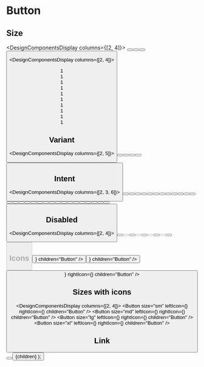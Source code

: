 

# Button

## Size

<DesignComponentsDisplay columns={[2, 4]}>
  <Button size="sm" children="Button" />
  <Button size="md" children="Button" />
  <Button size="lg" children="Button" />
  <Button size="xl" children="Button" />
</DesignComponentsDisplay>

<DesignComponentsDisplay columns={[2, 4]}>
  <div>1</div>
  <div>1</div>
  <div>1</div>
  <div>1</div>
  <div>1</div>
  <div>1</div>
  <div>1</div>
  <div>1</div>
  <div>1</div>
  <div>1</div>
</DesignComponentsDisplay>

## Variant

<DesignComponentsDisplay columns={[2, 5]}>
  <Button variant="primary" children="Button" />
  <Button variant="secondary" children="Button" />
  <Button variant="outline" children="Button" />
  <Button variant="ghost" children="Button" />
  <Button variant="text" children="Button" />
</DesignComponentsDisplay>

## Intent

<DesignComponentsDisplay columns={[2, 3, 6]}>
  <Button variant="primary" intent="none" children="Button" />
  <Button variant="primary" intent="primary" children="Button" />
  <Button variant="primary" intent="fail" children="Button" />
  <Button variant="primary" intent="success" children="Button" />
  <Button variant="primary" intent="warning" children="Button" />
  <Button variant="primary" intent="orange" children="Button" />
  <Button variant="secondary" intent="none" children="Button" />
  <Button variant="secondary" intent="primary" children="Button" />
  <Button variant="secondary" intent="fail" children="Button" />
  <Button variant="secondary" intent="success" children="Button" />
  <Button variant="secondary" intent="warning" children="Button" />
  <Button variant="secondary" intent="orange" children="Button" />
  <Button variant="outline" intent="none" children="Button" />
  <Button variant="outline" intent="primary" children="Button" />
  <Button variant="outline" intent="fail" children="Button" />
  <Button variant="outline" intent="success" children="Button" />
  <Button variant="outline" intent="warning" children="Button" />
  <Button variant="outline" intent="orange" children="Button" />
  <Button variant="ghost" intent="none" children="Button" />
  <Button variant="ghost" intent="primary" children="Button" />
  <Button variant="ghost" intent="fail" children="Button" />
  <Button variant="ghost" intent="success" children="Button" />
  <Button variant="ghost" intent="warning" children="Button" />
  <Button variant="ghost" intent="orange" children="Button" />
  <Button variant="text" intent="none" children="Button" />
  <Button variant="text" intent="primary" children="Button" />
  <Button variant="text" intent="fail" children="Button" />
  <Button variant="text" intent="success" children="Button" />
  <Button variant="text" intent="warning" children="Button" />
  <Button variant="text" intent="orange" children="Button" />
</DesignComponentsDisplay>

## Disabled

<DesignComponentsDisplay columns={[2, 4]}>
  <Button variant="primary" children="Button" />
  <Button variant="primary" children="Button" disabled />
  <Button variant="secondary" children="Button" />
  <Button variant="secondary" children="Button" disabled />
  <Button variant="outline" children="Button" />
  <Button variant="outline" children="Button" disabled />
  <Button variant="ghost" children="Button" />
  <Button variant="ghost" children="Button" disabled />
  <Button variant="text" children="Button" />
  <Button variant="text" children="Button" disabled />
</DesignComponentsDisplay>

## Icons

<DesignComponentsDisplay columns={[3]}>
  <Button leftIcon={<Circle />} children="Button" />
  <Button rightIcon={<Circle />} children="Button" />
  <Button leftIcon={<Circle />} rightIcon={<Circle />} children="Button" />
</DesignComponentsDisplay>

## Sizes with icons

<DesignComponentsDisplay columns={[2, 4]}>
  <Button size="sm" leftIcon={<Circle />} rightIcon={<Circle />} children="Button" />
  <Button size="md" leftIcon={<Circle />} rightIcon={<Circle />} children="Button" />
  <Button size="lg" leftIcon={<Circle />} rightIcon={<Circle />} children="Button" />
  <Button size="xl" leftIcon={<Circle />} rightIcon={<Circle />} children="Button" />
</DesignComponentsDisplay>

## Link

<DesignComponentsDisplay columns={[2]}>
  <Button children="Home" href="/" />
  <Button children="New tab" href="/" newTab />
</DesignComponentsDisplay>

  <DesignLayout name="Button" selected="/design/component/button">
    {children}
  </DesignLayout>
);
